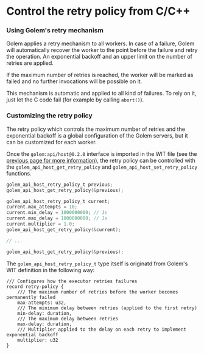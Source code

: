 # Control the retry policy from C/C++

### Using Golem's retry mechanism

Golem applies a retry mechanism to all workers. In case of a failure, Golem will automatically recover the worker to the point before the failure and retry the operation. An exponential backoff and an upper limit on the number of retries are applied.

If the maximum number of retries is reached, the worker will be marked as failed and no further invocations will be possible on it.

This mechanism is automatic and applied to all kind of failures. To rely on it, just let the C code fail (for example by calling `abort()`).

### Customizing the retry policy

The retry policy which controls the maximum number of retries and the exponential backoff is a global configuration of the Golem servers, but it can be customized for each worker.

Once the `golem:api/host@0.2.0` interface is imported in the WIT file (see the [previous page for more information](docs/ccpp-language-guide/durability)), the retry policy can be controlled with the `golem_api_host_get_retry_policy` and `golem_api_host_set_retry_policy` functions.

```c
golem_api_host_retry_policy_t previous;
golem_api_host_get_retry_policy(&previous);

golem_api_host_retry_policy_t current;
current.max_attempts = 10;
current.min_delay = 1000000000; // 1s
current.max_delay = 1000000000; // 1s
current.multiplier = 1.0;
golem_api_host_get_retry_policy(&current);

// ...

golem_api_host_get_retry_policy(&previous);
```

The `golem_api_host_retry_policy_t` type itself is originatd from Golem's WIT definition in the following way:

```wit
/// Configures how the executor retries failures
record retry-policy {
    /// The maximum number of retries before the worker becomes permanently failed
    max-attempts: u32,
    /// The minimum delay between retries (applied to the first retry)
    min-delay: duration,
    /// The maximum delay between retries
    max-delay: duration,
    /// Multiplier applied to the delay on each retry to implement exponential backoff
    multiplier: u32
}
```
